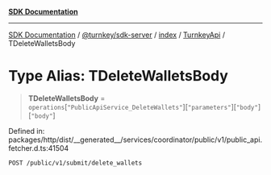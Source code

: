 [**SDK Documentation**](../../../../../../README.mdx)

***

[SDK Documentation](../../../../../../packages.mdx) / [@turnkey/sdk-server](../../../../README.mdx) / [index](../../../README.mdx) / [TurnkeyApi](../README.mdx) / TDeleteWalletsBody

# Type Alias: TDeleteWalletsBody

> **TDeleteWalletsBody** = `operations`\[`"PublicApiService_DeleteWallets"`\]\[`"parameters"`\]\[`"body"`\]\[`"body"`\]

Defined in: packages/http/dist/\_\_generated\_\_/services/coordinator/public/v1/public\_api.fetcher.d.ts:41504

`POST /public/v1/submit/delete_wallets`
